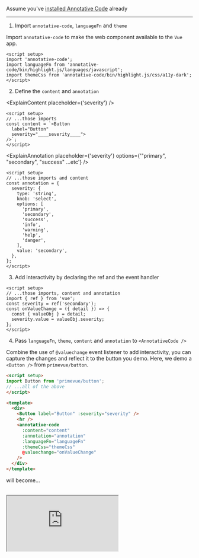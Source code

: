 
Assume you've [installed Annotative Code](/getting-started/installation) already

---

1. Import `annotative-code`, `languageFn` and `theme`

Import `annotative-code` to make the web component available to the `Vue` app.

<ExplainImportLangFnAndTheme />

```vue filename="/components/CodeDemo.vue" copy
<script setup>
import 'annotative-code';
import languageFn from 'annotative-code/bin/highlight.js/languages/javascript';
import themeCss from 'annotative-code/bin/highlight.js/css/a11y-dark';
</script>
```

2. Define the `content` and `annotation`

<ExplainContent placeholder={'severity'} />

```vue filename="/components/CodeDemo.vue" copy
<script setup>
// ...those imports
const content = `<Button
  label="Button"
  severity="____severity____">
/>`;
</script>
```

<ExplainAnnotation
  placeholder={'severity'}
  options={'"primary", "secondary", "success" ...etc'}
/>

```vue filename="/components/CodeDemo.vue" copy
<script setup>
// ...those imports and content
const annotation = {
  severity: {
    type: 'string',
    knob: 'select',
    options: [
      'primary',
      'secondary',
      'success',
      'info',
      'warning',
      'help',
      'danger',
    ],
    value: 'secondary',
  },
};
</script>
```

3. Add interactivity by declaring the ref and the event handler

```vue filename="/components/CodeDemo.vue" copy
<script setup>
// ...those imports, content and annotation
import { ref } from 'vue';
const severity = ref('secondary');
const onValueChange = ({ detail }) => {
  const { valueObj } = detail;
  severity.value = valueObj.severity;
};
</script>
```

4.  Pass `languageFn`, `theme`, `content` and `annotation` to `<AnnotativeCode />`

Combine the use of `@valuechange` event listener to add interactivity,
you can capture the changes and reflect it to the button you demo.
Here, we demo a `<Button />` from `primevue/button`.

```html filename="/components/CodeDemo.vue" copy
<script setup>
import Button from 'primevue/button';
// ...all of the above
</script>

<template>
  <div>
    <Button label="Button" :severity="severity" />
    <hr />
    <annotative-code
      :content="content"
      :annotation="annotation"
      :languageFn="languageFn"
      :themeCss="themeCss"
      @valuechange="onValueChange"
    />
  </div>
</template>
```

will become...

<br />

<div style={{ width: '100%' }}>
  <iframe
    src="https://stackblitz.com/edit/vitejs-vite-pumwee?embed=1&file=src%2Fcomponents%2FHelloWorld.vue&view=preview"
    style={{ width: '100%', minHeight: '240px' }}
  />
</div>
